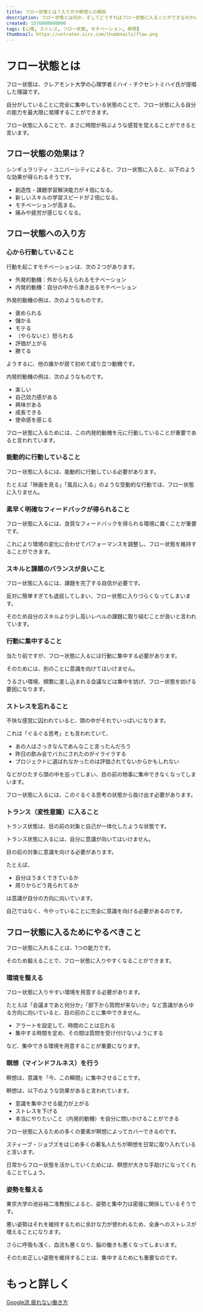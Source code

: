 ```yaml
---
title: フロー状態とは？入り方や瞑想との関係
description: フロー状態とは何か、そしてどうすればフロー状態に入ることができるのかについてまとめていきます。
created: 1576800000000
tags: [心理, ストレス, フロー状態, モチベーション, 瞑想]
thumbnail: https://untraten.sirv.com/thumbnails/flow.png
---
```


# フロー状態とは

フロー状態は、クレアモント大学の心理学者ミハイ・チクセントミハイ氏が提唱した理論です。

自分がしていることに完全に集中している状態のことで、フロー状態に入る自分の能力を最大限に発揮することができます。

フロー状態に入ることで、まさに時間が飛ぶような感覚を覚えることができると言います。

## フロー状態の効果は？

シンギュラリティ・ユニバーシティによると、フロー状態に入ると、以下のような効果が得られるそうです。

- 創造性・課題学習解決能力が４倍になる。
- 新しいスキルの学習スピードが２倍になる。
- モチベーションが高まる。
- 痛みや疲労が感じなくなる。

## フロー状態への入り方
### 心から行動していること
行動を起こすモチベーションは、次の２つがあります。

- 外発的動機：外から与えられるモチベーション
- 内発的動機：自分の中から湧き出るモチベーション

外発的動機の例は、次のようなものです。

- 褒められる
- 儲かる
- モテる
- （やらないと）怒られる
- 評価が上がる
- 勝てる

ようするに、他の誰かが居て初めて成り立つ動機です。

内発的動機の例は、次のようなものです。

- 楽しい
- 自己効力感がある
- 興味がある
- 成長できる
- 使命感を感じる

フロー状態に入るためには、この内発的動機を元に行動していることが重要であると言われています。

### 能動的に行動していること
フロー状態に入るには、能動的に行動している必要があります。

たとえば「映画を見る」「風呂に入る」のような受動的な行動では、フロー状態に入りません。

### 素早く明確なフィードバックが得られること
フロー状態に入るには、良質なフィードバックを得られる環境に置くことが重要です。

これにより環境の変化に合わせてパフォーマンスを調整し、フロー状態を維持することができます。

### スキルと課題のバランスが良いこと
フロー状態に入るには、課題を完了する自信が必要です。

反対に簡単すぎても退屈してしまい、フロー状態に入りづらくなってしまいます。

そのため自分のスキルより少し高いレベルの課題に取り組むことが良いと言われています。

### 行動に集中すること
当たり前ですが、フロー状態に入るには行動に集中する必要があります。

そのためには、別のことに意識を向けてはいけません。

うるさい環境、頻繁に差し込まれる会議などは集中を妨げ、フロー状態を妨げる要因になります。

### ストレスを忘れること
不快な感覚に囚われていると、頭の中がそれでいっぱいになります。

これは「ぐるぐる思考」とも言われていて、

- あの人はさっきなんであんなこと言ったんだろう
- 昨日の飲み会でバカにされたのがイライラする
- プロジェクトに選ばれなかったのは評価されてないからかもしれない

などがひたすら頭の中を巡ってしまい、目の前の物事に集中できなくなってしまいます。

フロー状態に入るには、このぐるぐる思考の状態から抜け出す必要があります。

### トランス（変性意識）に入ること
トランス状態は、目の前の対象と自己が一体化したような状態です。

トランス状態に入るには、自分に意識が向いてはいけません。

目の前の対象に意識を向ける必要があります。

たとえば、

- 自分はうまくできているか
- 周りからどう見られてるか

は意識が自分の方向に向いています。

自己ではなく、今やっていることに完全に意識を向ける必要があるのです。

## フロー状態に入るためにやるべきこと
フロー状態に入れることは、1つの能力です。

そのため鍛えることで、フロー状態に入りやすくなることができます。

### 環境を整える
フロー状態に入りやすい環境を用意する必要があります。

たとえば「会議まであと何分か」「部下から質問が来ないか」など意識があらゆる方向に向いていると、目の前のことに集中できません。

- アラートを設定して、時間のことは忘れる
- 集中する時間を定め、その間は質問を受け付けないようにする

など、集中できる環境を用意することが重要になります。

### 瞑想（マインドフルネス）を行う
瞑想は、意識を「今、この瞬間」に集中させることです。

瞑想は、以下のような効果があると言われています。

- 意識を集中させる能力が上がる
- ストレスを下げる
- 本当にやりたいこと（内発的動機）を自分に問いかけることができる

フロー状態に入るための多くの要素が瞑想によってカバーできるのです。

スティーブ・ジョブズをはじめ多くの著名人たちが瞑想を日常に取り入れていると言います。

日常からフロー状態を活かしていくためには、瞑想が大きな手助けになってくれることでしょう。

### 姿勢を整える
東京大学の池谷裕二准教授によると、姿勢と集中力は密接に関係しているそうです。

悪い姿勢はそれを維持するために余計な力が使われるため、全身へのストレスが増えることになります。

さらに呼吸も浅く、血流も悪くなり、脳の働きも悪くなってしまいます。

そのため正しい姿勢を維持することは、集中するためにも重要なのです。

# もっと詳しく

[Google流 疲れない働き方](https://amzn.to/3gnbtWg)
